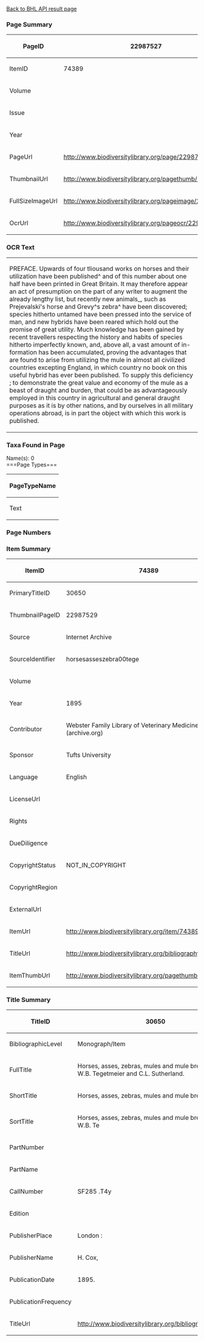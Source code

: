 <span class="plainlinks">[http://editors.eol.localhost/LiteratureEditor/Custom/bhl_access/index.php?page_id=22987527&search_type=pagesearch Back to BHL API result page]</span>
===Page Summary===
{| class="wikitable"
|-
! scope="row"| PageID
| 22987527
|-
! scope="row"| ItemID
| 74389
|-
! scope="row"| Volume
| 
|-
! scope="row"| Issue
| 
|-
! scope="row"| Year
| 
|-
! scope="row"| PageUrl
| http://www.biodiversitylibrary.org/page/22987527
|-
! scope="row"| ThumbnailUrl
| http://www.biodiversitylibrary.org/pagethumb/22987527
|-
! scope="row"| FullSizeImageUrl
| http://www.biodiversitylibrary.org/pageimage/22987527
|-
! scope="row"| OcrUrl
| http://www.biodiversitylibrary.org/pageocr/22987527
|}
===OCR Text===
{| class="wikitable"
|PREFACE. Upwards of four tliousand works on horses and their  utilization have been published^ and of this number about  one half have been printed in Great Britain. It may  therefore appear an act of presumption on the part of any  writer to augment the already lengthy list, but recently  new animals_, such as Prejevalski's horse and Grevy^s  zebra^ have been discovered; species hitherto untamed  have been pressed into the service of man, and new  hybrids have been reared which hold out the promise of  great utility. Much knowledge has been gained by recent travellers  respecting the history and habits of species hitherto  imperfectly known, and, above all, a vast amount of in-  formation has been accumulated, proving the advantages  that are found to arise from utilizing the mule in almost  all civilized countries excepting England, in which country  no book on this useful hybrid has ever been published.  To supply this deficiency ; to demonstrate the great value  and economy of the mule as a beast of draught and  burden, that could be as advantageously employed in this  country in agricultural and general draught purposes as it  is by other nations, and by ourselves in all military  operations abroad, is in part the object with which this  work is published. 
|}
===Taxa Found in Page===
Name(s): 0<br />
===Page Types===
{| class="wikitable"
|-
! scope="col"|PageTypeName
|-
|Text
|}
===Page Numbers===
===Item Summary===
{| class="wikitable"
|-
! scope="row"| ItemID
| 74389
|-
! scope="row"| PrimaryTitleID
| 30650
|-
! scope="row"| ThumbnailPageID
| 22987529
|-
! scope="row"| Source
| Internet Archive
|-
! scope="row"| SourceIdentifier
| horsesasseszebra00tege
|-
! scope="row"| Volume
| 
|-
! scope="row"| Year
| 1895
|-
! scope="row"| Contributor
| Webster Family Library of Veterinary Medicine (archive.org)
|-
! scope="row"| Sponsor
| Tufts University
|-
! scope="row"| Language
| English
|-
! scope="row"| LicenseUrl
| 
|-
! scope="row"| Rights
| 
|-
! scope="row"| DueDiligence
| 
|-
! scope="row"| CopyrightStatus
| NOT_IN_COPYRIGHT
|-
! scope="row"| CopyrightRegion
| 
|-
! scope="row"| ExternalUrl
| 
|-
! scope="row"| ItemUrl
| http://www.biodiversitylibrary.org/item/74389
|-
! scope="row"| TitleUrl
| http://www.biodiversitylibrary.org/bibliography/30650
|-
! scope="row"| ItemThumbUrl
| http://www.biodiversitylibrary.org/pagethumb/22987529
|}
===Title Summary===
{| class="wikitable"
|-
! scope="row"| TitleID
| 30650
|-
! scope="row"| BibliographicLevel
| Monograph/Item
|-
! scope="row"| FullTitle
| Horses, asses, zebras, mules and mule breeding /  by W.B. Tegetmeier and C.L. Sutherland.
|-
! scope="row"| ShortTitle
| Horses, asses, zebras, mules and mule breeding /
|-
! scope="row"| SortTitle
| Horses, asses, zebras, mules and mule breeding /  by W.B. Te
|-
! scope="row"| PartNumber
| 
|-
! scope="row"| PartName
| 
|-
! scope="row"| CallNumber
| SF285 .T4y
|-
! scope="row"| Edition
| 
|-
! scope="row"| PublisherPlace
| London :
|-
! scope="row"| PublisherName
| H. Cox,
|-
! scope="row"| PublicationDate
| 1895.
|-
! scope="row"| PublicationFrequency
| 
|-
! scope="row"| TitleUrl
| http://www.biodiversitylibrary.org/bibliography/30650
|}
